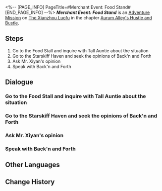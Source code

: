 <%-- [PAGE_INFO]
PageTitle=#Merchant Event: Food Stand#
[END_PAGE_INFO] --%>
{{Stub|Dialogue.}}
{{Mission Infobox
|id            = 8003246
|title         = 
|image         = <!--Mission Merchant Event Food Stand.png-->
|type          = Adventure
|event_name    = 
|chapter       = Aurum Alley's Hustle and Bustle
|requirements  = {{subst:void|<!--Unknown: {"Type":"Manual"}-->}}
|summary       = In order to revitalize Aurum Alley, the merchant guild aims to fully utilize the docks' logistics capacity and establish close collaborations with the stores in the alley.<br />The guild has sent you to persuade Tall Auntie, who sells snacks, to establish a partnership with the guild. However, Tall Auntie has encountered some troubles at the moment...
|characters    = Trailblazer
|startLocation = [[The Xianzhou Luofu]] - [[Aurum Alley]]
|world         = The Xianzhou Luofu
|area          = Aurum Alley
|prev          = 
|next          = ???
|rewards       = Lost Crystal*2; Credit*20,000
}}
'''''Merchant Event: Food Stand''''' is an [[Adventure Mission]] on [[The Xianzhou Luofu]] in the chapter [[Aurum Alley's Hustle and Bustle]].

==Steps==
# Go to the Food Stall and inquire with Tall Auntie about the situation
# Go to the Starskiff Haven and seek the opinions of Back'n and Forth
# Ask Mr. Xiyan's opinion
# Speak with Back'n and Forth

<!--
==Gameplay Notes==

--><!--
==Trial Character==

-->
==Dialogue==
{{Stub Dialogue}}

===Go to the Food Stall and inquire with Tall Auntie about the situation===
{{Mission Description|type=adventure|location=Aurum Alley|In order to revitalize Aurum Alley, the merchant guild aims to fully utilize the docks' logistics capacity and establish close collaborations with the stores in the alley.<br />The guild has sent you to persuade Tall Auntie, who sells snacks, to establish a partnership with the guild. However, Tall Auntie has encountered some troubles at the moment...}}
{{Dialogue Start}}
:{{tx}}
{{Dialogue End}}

===Go to the Starskiff Haven and seek the opinions of Back'n and Forth===
{{Dialogue Start}}
:{{tx}}
{{Dialogue End}}

===Ask Mr. Xiyan's opinion===
{{Dialogue Start}}
:{{tx}}
{{Dialogue End}}

===Speak with Back'n and Forth===
{{Dialogue Start}}
:{{tx}}
{{Dialogue End}}

==Other Languages==
{{Other Languages
|en   = Merchant Event: Food Stand
|zhs  = 商铺事件•小吃铺
|zht  = 商鋪事件•小吃鋪
|ja   = 店舗イベント・小吃屋台
|ko   = 상점 사건•포장마차
|es   = Evento de tienda: Puesto de comida
|fr   = Événement de magasin&nbsp;: Stand de nourriture
|ru   = Событие магазина: Киоск с закусками
|th   = อิเวนต์ร้านค้า: แผงขายอาหาร
|vi   = Sự Kiện Cửa Tiệm - Quầy Ăn Vặt
|de   = Händlerereignis: Imbissstand
|id   = Event Toko: Food Stall
|pt   = Evento de Comerciante: Barraca de Comida
}}

==Change History==
{{Change History|1.3}}
